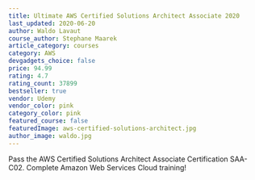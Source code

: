 ```yaml
---
title: Ultimate AWS Certified Solutions Architect Associate 2020
last_updated: 2020-06-20
author: Waldo Lavaut
course_author: Stephane Maarek
article_category: courses
category: AWS
devgadgets_choice: false
price: 94.99
rating: 4.7
rating_count: 37899
bestseller: true
vendor: Udemy
vendor_color: pink
category_color: pink
featured_course: false
featuredImage: aws-certified-solutions-architect.jpg
author_image: waldo.jpg
---
```


Pass the AWS Certified Solutions Architect Associate Certification SAA-C02. Complete Amazon Web Services Cloud training!
